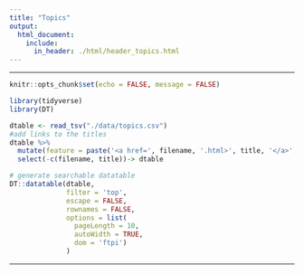 ```yaml
---
title: "Topics"
output:
  html_document:
    include:
      in_header: ./html/header_topics.html
---
```


***

```r
knitr::opts_chunk$set(echo = FALSE, message = FALSE)

library(tidyverse)
library(DT)

dtable <- read_tsv("./data/topics.csv")
#add links to the titles
dtable %>%
  mutate(feature = paste('<a href=', filename, '.html>', title, '</a>', sep = '')) %>%
  select(-c(filename, title))-> dtable

```
``` r
# generate searchable datatable
DT::datatable(dtable,
              filter = 'top', 
              escape = FALSE, 
              rownames = FALSE,
              options = list(
                pageLength = 10, 
                autoWidth = TRUE,
                dom = 'ftpi')
              )
```

***